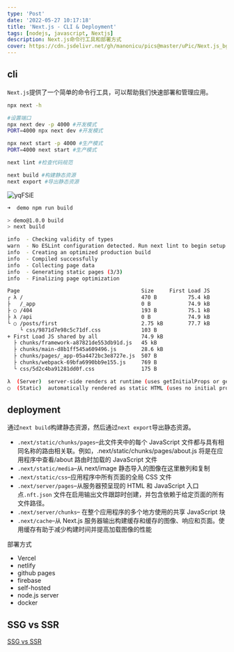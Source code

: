 ```yaml
---
type: 'Post'
date: '2022-05-27 10:17:18'
title: 'Next.js - CLI & Deployment'
tags: [nodejs, javascript, Nextjs]
description: Next.js命令行工具和部署方式
cover: https://cdn.jsdelivr.net/gh/manonicu/pics@master/uPic/Next.js_bg.svg
---
```


## cli

`Next.js`提供了一个简单的命令行工具，可以帮助我们快速部署和管理应用。

```bash
npx next -h

#设置端口
npx next dev -p 4000 #开发模式
PORT=4000 npx next dev #开发模式

npx next start -p 4000 #生产模式
PORT=4000 next start #生产模式

next lint #检查代码规范

next build #构建静态资源
next export #导出静态资源
```

![yqFSiE](https://cdn.jsdelivr.net/gh/manonicu/pics@master/uPic/yqFSiE.png)

```bash
➜  demo npm run build

> demo@1.0.0 build
> next build

info  - Checking validity of types
warn  - No ESLint configuration detected. Run next lint to begin setup
info  - Creating an optimized production build
info  - Compiled successfully
info  - Collecting page data
info  - Generating static pages (3/3)
info  - Finalizing page optimization

Page                                       Size     First Load JS
┌ λ /                                      470 B          75.4 kB
├   /_app                                  0 B            74.9 kB
├ ○ /404                                   193 B          75.1 kB
├ λ /api                                   0 B            74.9 kB
└ ○ /posts/first                           2.75 kB        77.7 kB
    └ css/9871d7e98c5c71df.css             103 B
+ First Load JS shared by all              74.9 kB
  ├ chunks/framework-a87821de553db91d.js   45 kB
  ├ chunks/main-d8b1ff545a609496.js        28.6 kB
  ├ chunks/pages/_app-05a4472bc3e8727e.js  507 B
  ├ chunks/webpack-69bfa6990bb9e155.js     769 B
  └ css/5d2c4ba91281dd0f.css               175 B

λ  (Server)  server-side renders at runtime (uses getInitialProps or getServerSideProps)
○  (Static)  automatically rendered as static HTML (uses no initial props)
```

## deployment

通过`next build`构建静态资源，然后通过`next export`导出静态资源。

- `.next/static/chunks/pages`–此文件夹中的每个 JavaScript 文件都与具有相同名称的路由相关联。例如，.next/static/chunks/pages/about.js 将是在应用程序中查看/about 路由时加载的 JavaScript 文件
- `.next/static/media`–从 next/image 静态导入的图像在这里散列和复制
- `.next/static/css`–应用程序中所有页面的全局 CSS 文件
- `.next/server/pages`–从服务器预呈现的 HTML 和 JavaScript 入口点`.nft.json` 文件在启用输出文件跟踪时创建，并包含依赖于给定页面的所有文件路径。
- `.next/server/chunks`– 在整个应用程序的多个地方使用的共享 JavaScript 块
- `.next/cache`–从 Next.js 服务器输出构建缓存和缓存的图像、响应和页面。使用缓存有助于减少构建时间并提高加载图像的性能

部署方式

- Vercel
- netlify
- github pages
- firebase
- self-hosted
- node.js server
- docker

## SSG vs SSR

[SSG vs SSR](https://blog.logrocket.com/ssg-vs-ssr-in-next-js/)

